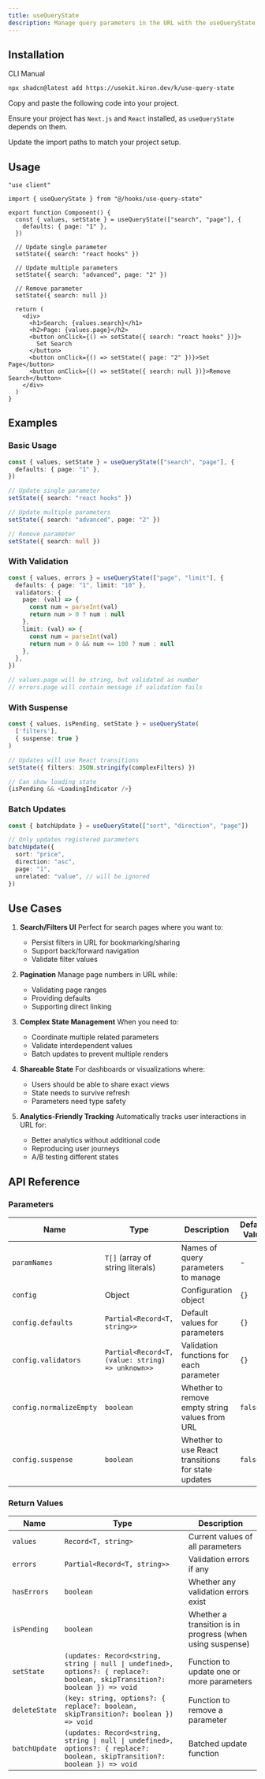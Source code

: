 ```yaml
---
title: useQueryState
description: Manage query parameters in the URL with the useQueryState hook, providing methods to get, set, and remove query parameters.
---
```


<ComponentPreview name="use-query-state-demo" />

## Installation

<CodeTabs>

<TabsList>
  <TabsTrigger value="cli">CLI</TabsTrigger>
  <TabsTrigger value="manual">Manual</TabsTrigger>
</TabsList>

<TabsContent value="cli">

```bash
npx shadcn@latest add https://usekit.kiron.dev/k/use-query-state
```

</TabsContent>

<TabsContent value="manual">

<Steps>

<Step>Copy and paste the following code into your project.</Step>

Ensure your project has `Next.js` and `React` installed, as `useQueryState` depends on them.

<ComponentSource name="use-query-state" />

<Step>Update the import paths to match your project setup.</Step>

</Steps>

</TabsContent>

</CodeTabs>

## Usage

```tsx {3, 6-8}
"use client"

import { useQueryState } from "@/hooks/use-query-state"

export function Component() {
  const { values, setState } = useQueryState(["search", "page"], {
    defaults: { page: "1" },
  })

  // Update single parameter
  setState({ search: "react hooks" })

  // Update multiple parameters
  setState({ search: "advanced", page: "2" })

  // Remove parameter
  setState({ search: null })

  return (
    <div>
      <h1>Search: {values.search}</h1>
      <h2>Page: {values.page}</h2>
      <button onClick={() => setState({ search: "react hooks" })}>
        Set Search
      </button>
      <button onClick={() => setState({ page: "2" })}>Set Page</button>
      <button onClick={() => setState({ search: null })}>Remove Search</button>
    </div>
  )
}
```

## Examples

### Basic Usage

```typescript
const { values, setState } = useQueryState(["search", "page"], {
  defaults: { page: "1" },
})

// Update single parameter
setState({ search: "react hooks" })

// Update multiple parameters
setState({ search: "advanced", page: "2" })

// Remove parameter
setState({ search: null })
```

### With Validation

```typescript
const { values, errors } = useQueryState(["page", "limit"], {
  defaults: { page: "1", limit: "10" },
  validators: {
    page: (val) => {
      const num = parseInt(val)
      return num > 0 ? num : null
    },
    limit: (val) => {
      const num = parseInt(val)
      return num > 0 && num <= 100 ? num : null
    },
  },
})

// values.page will be string, but validated as number
// errors.page will contain message if validation fails
```

### With Suspense

```typescript
const { values, isPending, setState } = useQueryState(
  ['filters'],
  { suspense: true }
)

// Updates will use React transitions
setState({ filters: JSON.stringify(complexFilters) })

// Can show loading state
{isPending && <LoadingIndicator />}
```

### Batch Updates

```typescript
const { batchUpdate } = useQueryState(["sort", "direction", "page"])

// Only updates registered parameters
batchUpdate({
  sort: "price",
  direction: "asc",
  page: "1",
  unrelated: "value", // will be ignored
})
```

## Use Cases

1. **Search/Filters UI**
   Perfect for search pages where you want to:

   - Persist filters in URL for bookmarking/sharing
   - Support back/forward navigation
   - Validate filter values

2. **Pagination**
   Manage page numbers in URL while:

   - Validating page ranges
   - Providing defaults
   - Supporting direct linking

3. **Complex State Management**
   When you need to:

   - Coordinate multiple related parameters
   - Validate interdependent values
   - Batch updates to prevent multiple renders

4. **Shareable State**
   For dashboards or visualizations where:

   - Users should be able to share exact views
   - State needs to survive refresh
   - Parameters need type safety

5. **Analytics-Friendly Tracking**
   Automatically tracks user interactions in URL for:
   - Better analytics without additional code
   - Reproducing user journeys
   - A/B testing different states

## API Reference

### Parameters

| Name                    | Type                                             | Description                                        | Default Value | Optional |
| ----------------------- | ------------------------------------------------ | -------------------------------------------------- | ------------- | -------- |
| `paramNames`            | `T[]` (array of string literals)                 | Names of query parameters to manage                | -             | No       |
| `config`                | Object                                           | Configuration object                               | `{}`          | Yes      |
| `config.defaults`       | `Partial<Record<T, string>>`                     | Default values for parameters                      | `{}`          | Yes      |
| `config.validators`     | `Partial<Record<T, (value: string) => unknown>>` | Validation functions for each parameter            | `{}`          | Yes      |
| `config.normalizeEmpty` | `boolean`                                        | Whether to remove empty string values from URL     | `false`       | Yes      |
| `config.suspense`       | `boolean`                                        | Whether to use React transitions for state updates | `false`       | Yes      |

### Return Values

| Name          | Type                                                                                                                        | Description                                               |
| ------------- | --------------------------------------------------------------------------------------------------------------------------- | --------------------------------------------------------- |
| `values`      | `Record<T, string>`                                                                                                         | Current values of all parameters                          |
| `errors`      | `Partial<Record<T, string>>`                                                                                                | Validation errors if any                                  |
| `hasErrors`   | `boolean`                                                                                                                   | Whether any validation errors exist                       |
| `isPending`   | `boolean`                                                                                                                   | Whether a transition is in progress (when using suspense) |
| `setState`    | `(updates: Record<string, string \| null \| undefined>, options?: { replace?: boolean, skipTransition?: boolean }) => void` | Function to update one or more parameters                 |
| `deleteState` | `(key: string, options?: { replace?: boolean, skipTransition?: boolean }) => void`                                          | Function to remove a parameter                            |
| `batchUpdate` | `(updates: Record<string, string \| null \| undefined>, options?: { replace?: boolean, skipTransition?: boolean }) => void` | Batched update function                                   |

